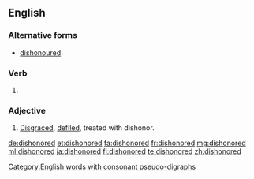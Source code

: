 ==English==

===Alternative forms===
* [[dishonoured]]

===Verb===
{{head|en|verb form}}

# {{en-past of|dishonor}}

===Adjective===
{{en-adj}}

# [[disgrace|Disgraced]], [[defile]]d, treated with dishonor.

[[Category:English words with consonant pseudo-digraphs]]

[[de:dishonored]]
[[et:dishonored]]
[[fa:dishonored]]
[[fr:dishonored]]
[[mg:dishonored]]
[[ml:dishonored]]
[[ja:dishonored]]
[[fi:dishonored]]
[[te:dishonored]]
[[zh:dishonored]]